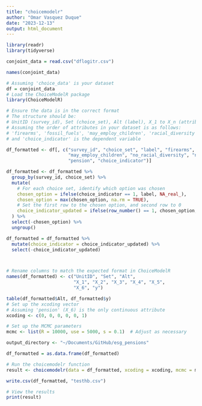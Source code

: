 ```yaml
---
title: "choicemodelr"
author: "Omar Vasquez Duque"
date: "2023-12-13"
output: html_document
---
```


```r
library(readr)
library(tidyverse)

conjoint_data = read.csv("dflogitr.csv")

names(conjoint_data)
```

```r
# Assuming 'choice_data' is your dataset
df = conjoint_data
# Load the ChoiceModelR package
library(ChoiceModelR)

# Ensure the data is in the correct format
# The structure should be:
# UnitID (survey_id), Set (choice_set), Alt (label), X_1 to X_n (attributes), y (choice_indicator)
# Assuming the order of attributes in your dataset is as follows:
# 'firearms', 'fossil_fuels', 'may_employ_children', 'racial_diversity', 'gender_equal_pay', 'pension'
# and 'choice_indicator' is the dependent variable

df_formatted <- df[, c("survey_id", "choice_set", "label", "firearms", "fossil_fuels", 
                       "may_employ_children", "no_racial_diversity", "no_gender_equal_pay", 
                       "pension", "choice_indicator")]

df_formatted <- df_formatted %>%
  group_by(survey_id, choice_set) %>%
  mutate(
    # For each choice set, identify which option was chosen
    chosen_option = ifelse(choice_indicator == 1, label, NA_real_),
    chosen_option = max(chosen_option, na.rm = TRUE),
    # Set the first row to the chosen option, and second row to 0
    choice_indicator_updated = ifelse(row_number() == 1, chosen_option, 0)
  ) %>%
  select(-chosen_option) %>%
  ungroup()

df_formatted = df_formatted %>% 
  mutate(choice_indicator = choice_indicator_updated) %>% 
  select(-choice_indicator_updated)



# Rename columns to match the expected format in ChoiceModelR
names(df_formatted) <- c("UnitID", "Set", "Alt", 
                         "X_1", "X_2", "X_3", "X_4", "X_5", 
                         "X_6", "y")

table(df_formatted$Alt, df_formatted$y)
# Set up the xcoding vector
# Assuming 'pension' (X_6) is the only continuous attribute
xcoding <- c(0, 0, 0, 0, 0, 1)

# Set up the MCMC parameters
mcmc <- list(R = 10000, use = 5000, s = 0.1)  # Adjust as necessary

output_directory <- "~/Documents/GitHub/esg_pensions"

df_formatted = as.data.frame(df_formatted)

# Run the choicemodelr function
result <- choicemodelr(data = df_formatted, xcoding = xcoding, mcmc = mcmc, directory = output_directory)

write.csv(df_formatted, "testhb.csv")

# View the results
print(result)


```


